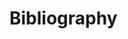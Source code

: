 <!--
The bib chunk below must go last in this document according to how R Markdown renders.  More info is at http://rmarkdown.rstudio.com/authoring_bibliographies_and_citations.html
-->

<!-- \backmatter -->

<!-- 
If you'd like to change the name of the bibliography to something else,
delete "Bibliography" and replace it.
-->

# Bibliography {-}
<!--
This manually sets the header for this unnumbered chapter.
-->
\markboth{Bibliography}{Bibliography}

<!-- A group is necessary to keep the changes in indentation within the Bibliography -->
\begingroup
<!--
To remove the indentation of the first entry.
-->
\noindent

<!--
To create a hanging indent and spacing between entries.  These three lines may need to be removed for styles that don't require the hanging indent.
-->

\setlength{\parindent}{-0.20in}
\setlength{\leftskip}{0.20in}
\setlength{\parskip}{8pt}

<div id="refs"></div>

<!--
This is just for testing with more citations for the bibliography at the end.  Add other entries into the list here if you'd like them to appear in the bibliography even if they weren't explicitly cited in the document.
-->

<!-- --- -->
<!-- nocite: |  -->
<!--   @angel2000, @angel2001, @angel2002a -->
<!-- ... -->

\endgroup